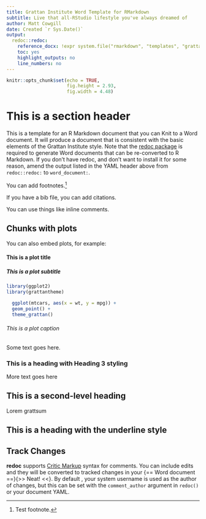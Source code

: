 ```yaml
---
title: Grattan Institute Word Template for RMarkdown
subtitle: Live that all-RStudio lifestyle you've always dreamed of
author: Matt Cowgill
date: Created `r Sys.Date()`
output:
  redoc::redoc:
    reference_docx: !expr system.file("rmarkdown", "templates", "grattan-word", "skeleton", "rmd-word-template.docx", package = "grattantheme")
    toc: yes
    highlight_outputs: no
    line_numbers: no
---
```


```r
knitr::opts_chunk$set(echo = TRUE,
                      fig.height = 2.93,
                      fig.width = 4.48)
```

# This is a section header

This is a template for an R Markdown document that you can Knit to a Word document. It will produce a document that is consistent with the basic elements of the Grattan Institute style. Note that the [redoc package](https://noamross.github.io/redoc/index.html) is required to generate Word documents that can be re-converted to R Markdown. If you don't have redoc, and don't want to install it for some reason, amend the output listed in the YAML header above from `redoc::redoc:` to `word_document:`.

You can add footnotes.[^1]

If you have a bib file, you can add citations.

You can use things like inline <!--- an HTML comment ---> comments.

Chunks with plots
-----------------

You can also embed plots, for example:

#### This is a plot title
##### This is a plot subtitle
```r
library(ggplot2)
library(grattantheme)

  ggplot(mtcars, aes(x = wt, y = mpg)) +
  geom_point() +
  theme_grattan()

```
###### This is a plot caption

Some text goes here.

### This is a heading with Heading 3 styling 

More text goes here

## This is a second-level heading

Lorem grattsum

This is a heading with the underline style
------------------------------------------

Track Changes
-------------

**redoc** supports [Critic Markup](http://criticmarkup.com/users-guide.php)
syntax for comments. You can include edits and they will be converted to tracked
changes in your {==  Word document  ==}{>> Neat! <<}. By default , your system
username is used as the author of changes, but this can be set with the
`comment_author` argument in `redoc()` or your document YAML.

[^1]: Test footnote.
